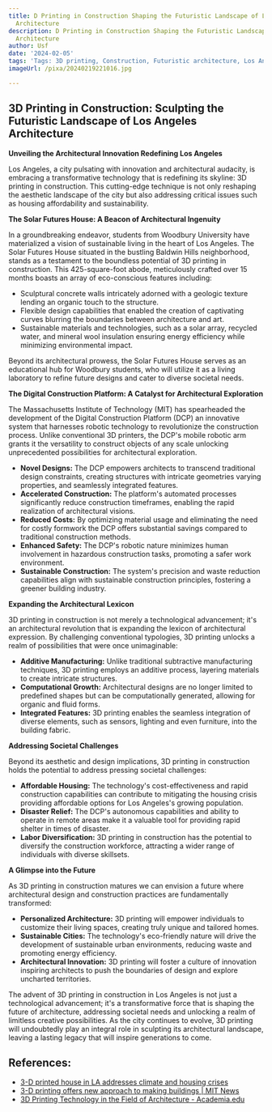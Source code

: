 ```yaml
---
title: D Printing in Construction Shaping the Futuristic Landscape of Los Angeles
  Architecture
description: D Printing in Construction Shaping the Futuristic Landscape of Los Angeles
  Architecture
author: Usf
date: '2024-02-05'
tags: 'Tags: 3D printing, Construction, Futuristic architecture, Los Angeles architecture'
imageUrl: /pixa/20240219221016.jpg

---
```

## 3D Printing in Construction: Sculpting the Futuristic Landscape of Los Angeles Architecture

**Unveiling  the Architectural Innovation Redefining Los Angeles**

Los  Angeles, a  city pulsating with innovation and  architectural audacity, is embracing a transformative technology that is redefining its skyline: 3D printing  in construction. This cutting-edge  technique is not only reshaping the aesthetic landscape of the city but also addressing critical  issues  such as housing affordability and  sustainability.

**The Solar Futures House: A Beacon of Architectural Ingenuity**

In a groundbreaking endeavor, students  from Woodbury University have materialized a vision of sustainable living in the heart of Los Angeles. The Solar Futures House situated in the  bustling Baldwin Hills neighborhood, stands as a testament to the boundless  potential of 3D printing in construction.  This 425-square-foot abode, meticulously crafted over 15 months boasts an array of eco-conscious features including:

- Sculptural concrete walls intricately adorned with a geologic texture lending an organic touch to the structure.
- Flexible design capabilities that enabled the creation of  captivating curves blurring the boundaries between architecture and art.
- Sustainable materials and technologies, such as  a solar array, recycled water, and mineral wool  insulation ensuring  energy efficiency while minimizing environmental impact.

Beyond its architectural  prowess, the  Solar Futures House serves as an educational hub for Woodbury students, who will utilize it as  a living  laboratory  to refine  future  designs and cater to  diverse societal  needs.

**The Digital Construction Platform: A Catalyst for Architectural Exploration**

The Massachusetts  Institute of Technology (MIT) has spearheaded the development  of  the Digital Construction Platform (DCP) an innovative system that harnesses robotic technology to revolutionize the construction process. Unlike conventional 3D printers, the DCP's mobile  robotic arm grants it the versatility to construct objects of any scale unlocking unprecedented possibilities for architectural  exploration.

- **Novel Designs:** The  DCP empowers architects to transcend traditional design constraints, creating structures with intricate geometries  varying properties, and seamlessly integrated features.
- **Accelerated Construction:** The platform's  automated processes significantly reduce construction timeframes, enabling the rapid  realization of architectural visions.
- **Reduced Costs:** By optimizing material usage and eliminating the need for costly formwork the DCP  offers substantial savings compared to traditional construction methods.
- **Enhanced Safety:** The  DCP's robotic nature minimizes human involvement in hazardous construction tasks, promoting a  safer work environment.
- **Sustainable  Construction:** The system's precision and waste reduction capabilities  align with sustainable construction principles, fostering a greener  building industry.

**Expanding the Architectural Lexicon**

3D printing  in construction is not merely a technological advancement; it's  an architectural revolution that is expanding the lexicon of architectural expression. By challenging conventional typologies, 3D printing unlocks a realm of possibilities that were once unimaginable:

-  **Additive Manufacturing:** Unlike traditional subtractive manufacturing techniques, 3D printing employs an additive process, layering materials to create intricate structures.
- **Computational Growth:** Architectural  designs are no longer limited to predefined shapes but can be  computationally generated, allowing for organic and fluid forms.
- **Integrated  Features:** 3D printing enables the seamless integration of diverse  elements, such as sensors, lighting and even furniture, into the building fabric.

**Addressing Societal Challenges**

Beyond its aesthetic and design implications, 3D printing in construction holds the potential  to  address pressing  societal challenges:

-  **Affordable Housing:** The technology's cost-effectiveness and rapid construction capabilities can contribute to mitigating the housing crisis providing affordable options for Los Angeles's growing population.
- **Disaster Relief:** The DCP's autonomous capabilities  and ability  to operate  in remote areas make it a valuable tool  for providing rapid shelter in times of disaster.
- **Labor Diversification:** 3D printing in construction has the potential to diversify  the construction workforce, attracting a wider range of individuals with diverse skillsets.

**A Glimpse into the Future**

As 3D printing  in construction matures we can envision a future where architectural design and construction practices  are fundamentally transformed:

- **Personalized Architecture:** 3D printing will empower individuals to customize their living  spaces, creating truly unique and tailored homes.
- **Sustainable Cities:** The technology's  eco-friendly nature will drive the development  of sustainable urban environments, reducing waste and promoting energy efficiency.
- **Architectural Innovation:** 3D printing  will foster  a culture of innovation inspiring architects to  push the boundaries of design and explore uncharted  territories.

The advent of 3D printing in construction in Los Angeles is not just  a technological advancement; it's a transformative force that is shaping the  future of architecture, addressing societal needs and  unlocking a realm of limitless creative possibilities. As the city continues to evolve, 3D printing  will undoubtedly play an integral role in sculpting its architectural landscape, leaving a lasting  legacy  that will inspire generations to come.

## References:
- [3-D printed house in LA addresses climate and housing crises](https://www.latimes.com/entertainment-arts/story/2023-09-19/3d-printed-house-solar-power-students-built)
- [3-D printing offers new approach to making buildings | MIT News](https://news.mit.edu/2017/3-d-printing-buildings-0426)
- [3D Printing Technology in the Field of Architecture - Academia.edu](https://www.academia.edu/en/44895473/3D_Printing_Technology_in_the_Field_of_Architecture)
